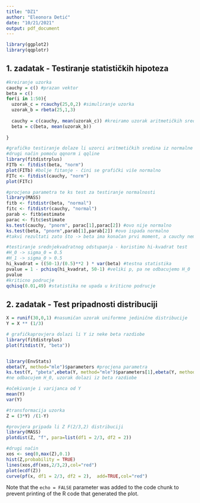 ```yaml
---
title: "DZ1"
author: "Eleonora Detić"
date: "10/21/2021"
output: pdf_document
---
```



```r
library(ggplot2)
library(qqplotr)
```

## 1. zadatak - Testiranje statističkih hipoteza

```r
#kreiranje uzorka
cauchy = c() #prazan vektor
beta = c() 
for(i in 1:50){
  uzorak_c = rcauchy(25,0,2) #simuliranje uzorka
  uzorak_b = rbeta(25,1,3)
  
  cauchy = c(cauchy, mean(uzorak_c)) #kreiramo uzorak aritmetičkih sredina
  beta = c(beta, mean(uzorak_b))
  
}

#grafičko testiranje dolaze li uzorci aritmetičkih sredina iz normalne razdiobe
#drugi način pomoću qqnorm i qqline 
library(fitdistrplus)
FITb <- fitdist(beta, "norm")    
plot(FITb) #bolje fitanje - čini se grafički više normalno
FITc <- fitdist(cauchy, "norm")    
plot(FITc) 

#procjena parametra te ks test za testiranje normalnosti
library(MASS)
fitb <- fitdistr(beta, "normal")
fitc <- fitdistr(cauchy, "normal")
parab <- fitb$estimate
parac <- fitc$estimate
ks.test(cauchy, "pnorm", parac[1],parac[2]) #ovo nije normalno
ks.test(beta, "pnorm",parab[1],parab[2]) #ovo ispada normalno
#takvi rezultati zato što -> beta ima konačan prvi moment, a cauchy nema 

#testiranje srednjekvadratnog odstupanja - koristimo hi-kvadrat test
#H_0 -> sigma_0 = 0.5
#H_1 -> sigma_0 > 0.5
hi_kvadrat = ((50-1)/(0.5)**2 ) * var(beta) #testna statistika
pvalue = 1 - pchisq(hi_kvadrat, 50-1) #veliki p, pa ne odbacujemo H_0
pvalue
#kriticno podrucje
qchisq(0.01,49) #statistika ne upada u kriticno podrucje
```

## 2. zadatak - Test pripadnosti distribuciji

```r
X = runif(30,0,1) #nasumičan uzorak uniformne jedinične distribucije
Y = X ** (1/3)

# grafičkaprovjera dolazi li Y iz neke beta razdiobe
library(fitdistrplus)
plot(fitdist(Y, "beta"))


library(EnvStats) 
ebeta(Y, method="mle")$parameters #procjena parametra 
ks.test(Y, "pbeta",ebeta(Y, method="mle")$parameters[1],ebeta(Y, method="mle")$parameters[2])
#ne odbacujem H_0, uzorak dolazi iz beta razdiobe

#očekivanje i varijanca od Y
mean(Y)
var(Y)

#transformacija uzorka
Z = (3*Y) /(1-Y)

#provjera pripada li Z F(2/3,2) distribuciji
library(MASS)
plotdist(Z, "f", para=list(df1 = 2/3, df2 = 2))

#drugi način
xos <- seq(0,max(Z),0.1)
hist(Z,probability = TRUE)
lines(xos,df(xos,2/3,2),col="red")
plot(ecdf(Z))
curve(pf(x, df1 = 2/3, df2 = 2),  add=TRUE,col="red")
```


Note that the `echo = FALSE` parameter was added to the code chunk to prevent printing of the R code that generated the plot.












